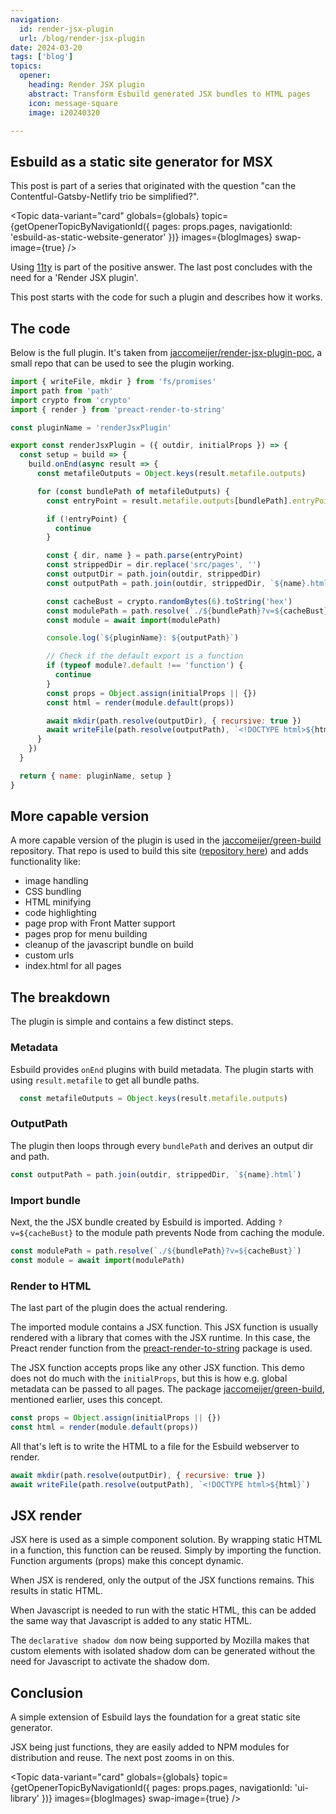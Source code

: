 ```yaml
---
navigation:
  id: render-jsx-plugin
  url: /blog/render-jsx-plugin
date: 2024-03-20
tags: ['blog']
topics:
  opener:
    heading: Render JSX plugin
    abstract: Transform Esbuild generated JSX bundles to HTML pages
    icon: message-square
    image: i20240320

---
```


## Esbuild as a static site generator for MSX

This post is part of a series that originated with the question "can the
Contentful-Gatsby-Netlify trio be simplified?".

<Topic
  data-variant="card"
  globals={globals}
  topic={getOpenerTopicByNavigationId({ pages: props.pages, navigationId: 'esbuild-as-static-website-generator' })}
  images={blogImages}
  swap-image={true}
/>

Using [11ty](https://www.11ty.dev) is part of the positive answer. The last
post concludes with the need for a 'Render JSX plugin'.

This post starts with the code for such a plugin and describes how it works.

## The code

Below is the full plugin. It's taken from
[jaccomeijer/render-jsx-plugin-poc](https://github.com/jaccomeijer/render-jsx-plugin-poc),
a small repo that can be used to see the plugin working.

```js
import { writeFile, mkdir } from 'fs/promises'
import path from 'path'
import crypto from 'crypto'
import { render } from 'preact-render-to-string'

const pluginName = 'renderJsxPlugin'

export const renderJsxPlugin = ({ outdir, initialProps }) => {
  const setup = build => {
    build.onEnd(async result => {
      const metafileOutputs = Object.keys(result.metafile.outputs)

      for (const bundlePath of metafileOutputs) {
        const entryPoint = result.metafile.outputs[bundlePath].entryPoint

        if (!entryPoint) {
          continue
        }

        const { dir, name } = path.parse(entryPoint)
        const strippedDir = dir.replace('src/pages', '')
        const outputDir = path.join(outdir, strippedDir)
        const outputPath = path.join(outdir, strippedDir, `${name}.html`)

        const cacheBust = crypto.randomBytes(6).toString('hex')
        const modulePath = path.resolve(`./${bundlePath}?v=${cacheBust}`)
        const module = await import(modulePath)

        console.log(`${pluginName}: ${outputPath}`)

        // Check if the default export is a function
        if (typeof module?.default !== 'function') {
          continue
        }
        const props = Object.assign(initialProps || {})
        const html = render(module.default(props))

        await mkdir(path.resolve(outputDir), { recursive: true })
        await writeFile(path.resolve(outputPath), `<!DOCTYPE html>${html}`)
      }
    })
  }

  return { name: pluginName, setup }
}
```

## More capable version

A more capable version of the plugin is used in the
[jaccomeijer/green-build](https://github.com/jaccomeijer/green-build)
repository. That repo is used to build this site ([repository
here](https://github.com/jaccomeijer/jaccomeijer.github.io)) and adds
functionality like:

- image handling
- CSS bundling
- HTML minifying
- code highlighting
- page prop with Front Matter support
- pages prop for menu building
- cleanup of the javascript bundle on build
- custom urls
- index.html for all pages

## The breakdown

The plugin is simple and contains a few distinct steps.

### Metadata

Esbuild provides `onEnd` plugins with build metadata. The plugin starts
with using `result.metafile` to get all bundle paths.

```js
  const metafileOutputs = Object.keys(result.metafile.outputs)
```

### OutputPath

The plugin then loops through every `bundlePath` and derives an output dir and
path.

```js
const outputPath = path.join(outdir, strippedDir, `${name}.html`)
```

### Import bundle

Next, the the JSX bundle created by Esbuild is imported. Adding
`?v=${cacheBust}` to the module path prevents Node from caching the module.


```js
const modulePath = path.resolve(`./${bundlePath}?v=${cacheBust}`)
const module = await import(modulePath)
```

### Render to HTML

The last part of the plugin does the actual rendering.

The imported module contains a JSX function. This JSX function is usually
rendered with a library that comes with the JSX runtime. In this case, the
Preact render function from the
[preact-render-to-string](https://github.com/preactjs/preact-render-to-string)
package is used.

The JSX function accepts props like any other JSX function. This demo does not
do much with the `initialProps`, but this is how e.g. global metadata can be
passed to all pages. The package
[jaccomeijer/green-build](https://github.com/jaccomeijer/green-build), mentioned
earlier, uses this concept.

```js
const props = Object.assign(initialProps || {})
const html = render(module.default(props))
```

All that's left is to write the HTML to a file for the Esbuild webserver to
render.

```js
await mkdir(path.resolve(outputDir), { recursive: true })
await writeFile(path.resolve(outputPath), `<!DOCTYPE html>${html}`)
```

## JSX render

JSX here is used as a simple component solution. By wrapping static HTML in a
function, this function can be reused. Simply by importing the function.
Function arguments (props) make this concept dynamic.

When JSX is rendered, only the output of the JSX functions remains. This results
in static HTML.

When Javascript is needed to run with the static HTML, this can be added the
same way that Javascript is added to any static HTML.

The `declarative shadow dom` now being supported by Mozilla makes that custom
elements with isolated shadow dom can be generated without the need for
Javascript to activate the shadow dom.

## Conclusion

A simple extension of Esbuild lays the foundation for a great static site
generator.

JSX being just functions, they are easily added to NPM modules for distribution
and reuse. The next post zooms in on this.

<Topic
  data-variant="card"
  globals={globals}
  topic={getOpenerTopicByNavigationId({ pages: props.pages, navigationId: 'ui-library' })}
  images={blogImages}
  swap-image={true}
/>
